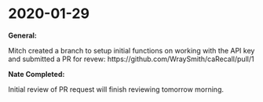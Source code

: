 # 2020-01-29 {#jan29}

**General:**

Mitch created a branch to setup initial functions on working with the API key and submitted a PR for revew: https://github.com/WraySmith/caRecall/pull/1 

**Nate Completed:**

Initial review of PR request will finish reviewing tomorrow morning.